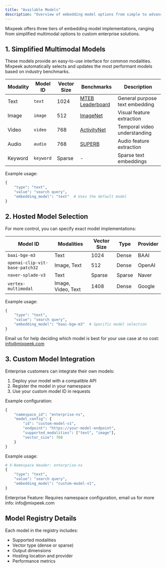 ```yaml
---
title: "Available Models"
description: "Overview of embedding model options from simple to advanced"
---
```


Mixpeek offers three tiers of embedding model implementations, ranging from simplified multimodal options to custom enterprise solutions.

## 1. Simplified Multimodal Models

These models provide an easy-to-use interface for common modalities. Mixpeek automatically selects and updates the most performant models based on industry benchmarks.

| Modality | Model ID | Vector Size | Benchmarks | Description |
|----------|----------|-------------|------------|-------------|
| Text | `text` | 1024 | [MTEB Leaderboard](https://huggingface.co/spaces/mteb/leaderboard) | General purpose text embedding |
| Image | `image` | 512 | [ImageNet](https://www.image-net.org/) | Visual feature extraction |
| Video | `video` | 768 | [ActivityNet](http://activity-net.org/) | Temporal video understanding |
| Audio | `audio` | 768 | [SUPERB](https://superbbenchmark.github.io) | Audio feature extraction |
| Keyword | `keyword` | Sparse | - | Sparse text embeddings |

Example usage:
```python
{
    "type": "text",
    "value": "search query",
    "embedding_model": "text"  # Uses the default model
}
```

## 2. Hosted Model Selection

For more control, you can specify exact model implementations:

| Model ID | Modalities | Vector Size | Type | Provider |
|----------|------------|-------------|------|----------|
| `baai-bge-m3` | Text | 1024 | Dense | BAAI |
| `openai-clip-vit-base-patch32` | Image, Text | 512 | Dense | OpenAI |
| `naver-splade-v3` | Text | Sparse | Sparse | Naver |
| `vertex-multimodal` | Image, Video, Text | 1408 | Dense | Google |

Example usage:
```python
{
    "type": "text",
    "value": "search query",
    "embedding_model": "baai-bge-m3"  # Specific model selection
}
```

<Tip>Email us for help deciding which model is best for your use case at no cost: info@mixpeek.com</Tip>

## 3. Custom Model Integration



Enterprise customers can integrate their own models:

1. Deploy your model with a compatible API
2. Register the model in your namespace
3. Use your custom model ID in requests

Example configuration:
```python
{
    "namespace_id": "enterprise-ns",
    "model_config": {
        "id": "custom-model-v1",
        "endpoint": "https://your-model-endpoint",
        "supported_modalities": ["text", "image"],
        "vector_size": 768
    }
}
```

Example usage:
```python
# X-Namespace Header: enterprise-ns
{
    "type": "text",
    "value": "search query",
    "embedding_model": "custom-model-v1",
}
```

<Note>
  Enterprise Feature: Requires namespace configuration, email us for more info: info@mixpeek.com
</Note>

## Model Registry Details

Each model in the registry includes:
- Supported modalities
- Vector type (dense or sparse)
- Output dimensions
- Hosting location and provider
- Performance metrics